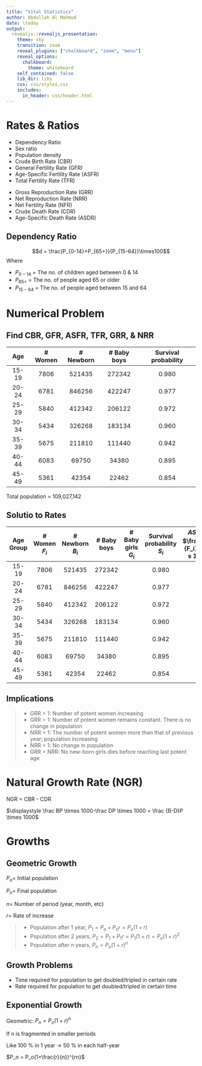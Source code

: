 ```yaml
---
title: "Vital Statistics"
author: Abdullah Al Mahmud
date: \today
output: 
  revealjs::revealjs_presentation:
    theme: sky
    transition: zoom
    reveal_plugins: ["chalkboard", "zoom", "menu"]
    reveal_options:
      chalkboard:
        theme: whiteboard
    self_contained: false
    lib_dir: libs
    css: css/styles.css
    includes:
      in_header: css/header.html
---
```


# Rates & Ratios

<div class="container">
<div class="col">
- Dependency Ratio 
- Sex ratio
- Population density
- Crude Birth Rate (CBR)
- General Fertility Rate (GFR)
- Age-Specific Fertility Rate (ASFR)
- Total Fertility Rate (TFR)
</div>
<div class="col">
- Gross Reproduction Rate (GRR)
- Net Reproduction Rate (NRR)
- Net Fertility Rate (NFR)
- Crude Death Rate (CDR)
- Age-Specific Death Rate (ASDR)
</div>
</div>

## Dependency Ratio 

$$d = \frac{P_{0-14}+P_{65+}}{P_{15-64}}\times100$$
Where

- $P_{0-14}$ = The no. of children aged between 0 & 14
- $P_{65+}$ = The no. of people aged 65 or older
- $P_{15-64}$ = The no. of people aged between 15 and 64

# Numerical Problem

## Find CBR, GFR, ASFR, TFR, GRR, & NRR

|  Age  | # Women | # Newborn | # Baby boys | Survival probability |
|:-----:|:-------:|:---------:|:-----------:|:--------------------:|
| 15-19 |   7806  |   521435  |    272342   |         0.980        |
| 20-24 |   6781  |   846256  |    422247   |         0.977        |
| 25-29 |   5840  |   412342  |    206122   |         0.972        |
| 30-34 |   5434  |   326268  |    183134   |         0.960        |
| 35-39 |   5675  |   211810  |    111440   |         0.942        |
| 40-44 |   6083  |   69750   |    34380    |         0.895        |
| 45-49 |   5361  |   42354   |    22462    |         0.854        |

Total population = 109,027,142

## Solutio to Rates

<small>

| Age Group | # Women $F_i$ | # Newborn $B_i$ | # Baby boys | # Baby girls $G_i$ | Survival probability $S_i$ | $ASFR_i =$ $\frac{B_i}{F_i}\times 100$ | $\frac{G_i}{F_i}$ | $\frac{G_i}{F_i}\times S_i$ |
|:---------:|:-------------:|:---------------:|:-----------:|--------------------|:--------------------------:|----------------------------------------|-------------------|-----------------------------|
|   15-19   |      7806     |      521435     |    272342   |                    |            0.980           |                                        |                   |                             |
|   20-24   |      6781     |      846256     |    422247   |                    |            0.977           |                                        |                   |                             |
|   25-29   |      5840     |      412342     |    206122   |                    |            0.972           |                                        |                   |                             |
|   30-34   |      5434     |      326268     |    183134   |                    |            0.960           |                                        |                   |                             |
|   35-39   |      5675     |      211810     |    111440   |                    |            0.942           |                                        |                   |                             |
|   40-44   |      6083     |      69750      |    34380    |                    |            0.895           |                                        |                   |                             |
|   45-49   |      5361     |      42354      |    22462    |                    |            0.854           |                                        |                   |                             |
</small>

## Implications

> - GRR > 1: Number of potent women increasing
> - GRR = 1: Number of potent women remains constant. There is no change in population
> - NRR > 1: The number of potent women more than that of previous year; population increasing
> - NRR = 1: No change in population
> - GRR = NRR: No new-born girls dies before reaching last potent age

# Natural Growth Rate (NGR)

NGR = CBR - CDR

$\displaystyle \frac BP \times 1000-\frac DP \times 1000 = \frac {B-D}P \times 1000$

# Growths

## Geometric Growth

$P_o =$ Initial population

$P_n =$ Final population

$n =$ Number of period (year, month, etc)

$r =$ Rate of increase

> - Population after 1 year, $P_1 = P_o + P_or = P_o(1+r)$
> - Population after 2 years, $P_2 = P_1 + P_1r = P_1(1+r) = P_o(1+r)^2$
> - Population after n years, $P_n = P_o(1+r)^n$

## Growth Problems

- Time required for population to get doubled/tripled in certain rate
- Rate required for population to get doubled/tripled in certain time

## Exponential Growth 

Geometric: $P_n = P_o(1+r)^n$

If n is fragmented in smaller periods

Like 100 % in 1 year $\rightarrow$ 50 % in each half-year

$P_n = P_o(1+\frac{r}{n})^{rn}$